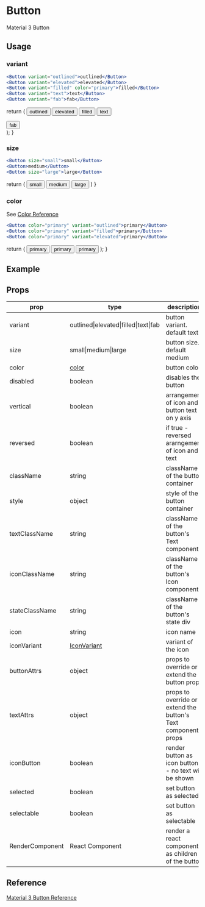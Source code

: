 # Button

Material 3 Button

## Usage

### variant


```jsx
<Button variant="outlined">outlined</Button>
<Button variant="elevated">elevated</Button>
<Button variant="filled" color="primary">filled</Button>
<Button variant="text">text</Button>
<Button variant="fab">fab</Button>
```

  return (
    <List>
      <Button variant="outlined">outlined</Button>
      <Button variant="elevated">elevated</Button>
      <Button variant="filled" color="primary">filled</Button>
      <Button variant="text">text</Button>
      <div className='relative top-[50px] left-[64px]'>
        <Button variant="fab" color="primary">fab</Button>
      </div>
    </List>
  );
}

<ButtonVariantExample />

### size

```jsx
<Button size="small">small</Button>
<Button>medium</Button>
<Button size="large">large</Button>
```

  return (
    <List>
      <Button size="small" variant="elevated">small</Button>
      <Button variant="elevated">medium</Button>
      <Button size="large" variant="elevated">large</Button>
    </List>
  )
}

<ButtonSize />

### color

See [Color Reference](/docs/theming/colors)

```jsx
<Button color="primary" variant="outlined">primary</Button>
<Button color="primary" variant="filled">primary</Button>
<Button color="primary" variant="elevated">primary</Button>
```

  return (
    <List>
      <Button color="primary" variant="outlined">primary</Button>
      <Button color="primary" variant="filled">primary</Button>
      <Button color="primary" variant="elevated">primary</Button>
    </List>
  );
}

<ButtonColor/>

## Example

## Props
|prop|type|description|
|----|----|-----------|
|variant|outlined\|elevated\|filled\|text\|fab|button variant. default text|
|size|small\|medium\|large| button size. default medium
|color| [color](#color)|button color|
|disabled|boolean|disables the button|
|vertical|boolean|arrangement of icon and button text on y axis|
|reversed|boolean|if true - reversed ararngement of icon and text|
|className|string|className of the button container|
|style|object|style of the button container|
|textClassName|string|className of the button's Text component|
|iconClassName|string|className of the button's Icon component|
|stateClassName|string|className of the button's state div|
|icon|string|icon name|
|iconVariant|[IconVariant](#icon-variant)|variant of the icon|
|buttonAttrs|object|props to override or extend the button props|
|textAttrs|object|props to override or extend the button's Text component props|
|iconButton|boolean|render button as icon button - no text will be shown|
|selected|boolean|set button as selected|
|selectable|boolean|set button as selectable|
|RenderComponent|React Component|render a react component as children of the button|

## Reference

[Material 3 Button Reference](https://m3.material.io/components/all-buttons)